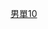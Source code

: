 {{Navbox
| name = 奥林匹克运动会跳水比赛男子单人10米跳台冠军
| title = [[File:Olympic rings.svg|30px]] [[夏季奥林匹克运动会跳水比赛|奥林匹克运动会跳水比賽－男子10米跳台冠军]]
| titlestyle = background:gold;
| listclass = hlist
| list1 = 
* [[1904年夏季奥林匹克运动会|1904]]：{{flagicon|USA|1896}} [[乔治·谢尔登]]
* [[1908年夏季奥林匹克运动会|1908]]：{{flagicon|SWE}} [[亚尔马·约翰松]]
* [[1912年夏季奥林匹克运动会|1912]]：{{flagicon|SWE}} [[埃里克·阿德勒斯]]
* [[1920年夏季奥林匹克运动会|1920]]：{{flagicon|USA|1912}} [[克拉伦斯·平克斯顿]]
* [[1924年夏季奥林匹克运动会|1924]]：{{flagicon|USA|1912}} [[艾伯特·怀特]]
* [[1928年夏季奥林匹克运动会|1928]]：{{flagicon|USA|1912}} [[皮特·德雅尔丹]]
* [[1932年夏季奥林匹克运动会|1932]]：{{flagicon|USA|1912}} [[哈罗德·史密斯]]
* [[1936年夏季奥林匹克运动会|1936]]：{{flagicon|USA|1912}} [[马歇尔·韦恩]]
* [[1948年夏季奥林匹克运动会|1948]]：{{flagicon|USA|1912}} [[萨米·李 (跳水运动员)|萨米·李]]
* [[1952年夏季奥林匹克运动会|1952]]：{{flagicon|USA|1912}} [[萨米·李 (跳水运动员)|萨米·李]]
* [[1956年夏季奥林匹克运动会|1956]]：{{flagicon|MEX}} [[华金·卡皮利亚]]
* [[1960年夏季奥林匹克运动会|1960]]：{{flagicon|USA}} [[鲍勃·韦伯斯特]]
* [[1964年夏季奥林匹克运动会|1964]]：{{flagicon|USA}} [[鲍勃·韦伯斯特]]
* [[1968年夏季奥林匹克运动会|1968]]：{{flagicon|ITA}} [[克劳斯·迪比亚西]]
* [[1972年夏季奥林匹克运动会|1972]]：{{flagicon|ITA}} [[克劳斯·迪比亚西]]
* [[1976年夏季奥林匹克运动会|1976]]：{{flagicon|ITA}} [[克劳斯·迪比亚西]]
* [[1980年夏季奥林匹克运动会|1980]]：{{flagicon|GDR}} [[法尔克·霍夫曼]]
* [[1984年夏季奥林匹克运动会|1984]]：{{flagicon|USA}} [[格雷格·洛加尼斯]]
* [[1988年夏季奥林匹克运动会|1988]]：{{flagicon|USA}} [[格雷格·洛加尼斯]]
* [[1992年夏季奥林匹克运动会|1992]]：{{flagicon|CHN}} [[孙淑伟]]
* [[1996年夏季奥林匹克运动会|1996]]：{{flagicon|RUS}} [[德米特里·萨乌丁]]
* [[2000年夏季奥林匹克运动会|2000]]：{{flagicon|CHN}} [[田亮]]
* [[2004年夏季奥林匹克运动会|2004]]：{{flagicon|CHN}} [[胡佳 (跳水运动员)|胡佳]]
* [[2008年夏季奧林匹克運動會跳水比賽－男子10米高臺|2008]]：{{flagicon|AUS}} [[马修·米查姆]]
* [[2012年夏季奧林匹克運動會跳水男子10米高臺比賽|2012]]：{{flagicon|USA}} [[大卫·布迪亚]]
* [[2016年夏季奧林匹克運動會跳水男子10米高台比賽|2016]]：{{flagicon|CHN}} [[陈艾森]]
* [[2020年夏季奧林匹克運動會跳水男子10公尺跳台比賽|2020]]：{{flagicon|CHN}} [[曹緣]]
	
}}<noinclude>
{{collapsible option}}
[[Category:奧林匹克運動會跳水比賽冠軍模板|男單10]]
</noinclude>